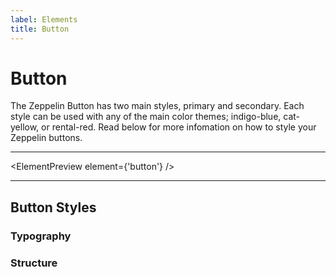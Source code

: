 ```yaml
---
label: Elements
title: Button
---
```



# Button

The Zeppelin Button has two main styles, primary and secondary. Each style can be used with any of the main color themes; indigo-blue, cat-yellow, or rental-red. Read below for more infomation on how to style your Zeppelin buttons.

---

<ElementPreview element={'button'} />

---

## Button Styles

### Typography

<Table
  title="button typography"
  content={elements.button.typography}
  header={['name', 'px', 'rem', 'specifications', 'actual size']}
/>

### Structure

<Table
  title="button structure"
  content={elements.button.structure}
  header={['name', 'property', 'px', 'rem']}
/>

